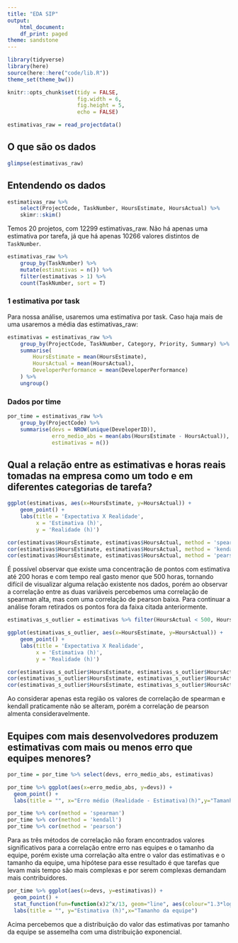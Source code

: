 ```yaml
---
title: "EDA SIP"
output:
    html_document:
    df_print: paged
theme: sandstone
---
```


```r
library(tidyverse)
library(here)
source(here::here("code/lib.R"))
theme_set(theme_bw())

knitr::opts_chunk$set(tidy = FALSE,
                      fig.width = 6,
                      fig.height = 5,
                      echo = FALSE)

```

```r
estimativas_raw = read_projectdata()
```

## O que são os dados

```r
glimpse(estimativas_raw)
```

## Entendendo os dados

```r
estimativas_raw %>% 
    select(ProjectCode, TaskNumber, HoursEstimate, HoursActual) %>% 
    skimr::skim()
```

Temos 20 projetos, com 12299 estimativas_raw. Não há apenas uma estimativa por tarefa, já que há apenas 10266 valores distintos de `TaskNumber`.

```r
estimativas_raw %>% 
    group_by(TaskNumber) %>% 
    mutate(estimativas = n()) %>% 
    filter(estimativas > 1) %>% 
    count(TaskNumber, sort = T)
```

### 1 estimativa por task

Para nossa análise, usaremos uma estimativa por task. Caso haja mais de uma usaremos a média das estimativas_raw:

```r
estimativas = estimativas_raw %>%
    group_by(ProjectCode, TaskNumber, Category, Priority, Summary) %>%
    summarise(
        HoursEstimate = mean(HoursEstimate),
        HoursActual = mean(HoursActual),
        DeveloperPerformance = mean(DeveloperPerformance)
    ) %>%
    ungroup()
```

### Dados por time

```r
por_time = estimativas_raw %>% 
    group_by(ProjectCode) %>% 
    summarise(devs = NROW(unique(DeveloperID)), 
              erro_medio_abs = mean(abs(HoursEstimate - HoursActual)), 
              estimativas = n())
```


## Qual a relação entre as estimativas e horas reais tomadas na empresa como um todo e em diferentes categorias de tarefa?

```r
ggplot(estimativas, aes(x=HoursEstimate, y=HoursActual)) + 
    geom_point() +
    labs(title = 'Expectativa X Realidade',
         x = 'Estimativa (h)',
         y = 'Realidade (h)')

cor(estimativas$HoursEstimate, estimativas$HoursActual, method = 'spearman')
cor(estimativas$HoursEstimate, estimativas$HoursActual, method = 'kendall')
cor(estimativas$HoursEstimate, estimativas$HoursActual, method = 'pearson')
```

É possível observar que existe uma concentração de pontos com estimativa até 200 horas e com tempo real gasto menor que 500 horas, tornando difícil de visualizar alguma relação existente nos dados, porém ao observar a correlação entre as duas variáveis percebemos uma correlação de spearman alta, mas com uma correlação de pearson baixa. Para continuar a análise foram retirados os pontos fora da faixa citada anteriormente.

```r
estimativas_s_outlier = estimativas %>% filter(HoursActual < 500, HoursEstimate < 200)

ggplot(estimativas_s_outlier, aes(x=HoursEstimate, y=HoursActual)) + 
    geom_point() +
    labs(title = 'Expectativa X Realidade',
         x = 'Estimativa (h)',
         y = 'Realidade (h)')

cor(estimativas_s_outlier$HoursEstimate, estimativas_s_outlier$HoursActual, method = 'spearman')
cor(estimativas_s_outlier$HoursEstimate, estimativas_s_outlier$HoursActual, method = 'kendall')
cor(estimativas_s_outlier$HoursEstimate, estimativas_s_outlier$HoursActual, method = 'pearson')
```

Ao considerar apenas esta região os valores de correlação de spearman e kendall praticamente não se alteram, porém a correlação de pearson almenta consideravelmente.

## Equipes com mais desenvolvedores produzem estimativas com mais ou menos erro que equipes menores? 

```r
por_time = por_time %>% select(devs, erro_medio_abs, estimativas)

por_time %>% ggplot(aes(x=erro_medio_abs, y=devs)) +
  geom_point() +
  labs(title = "", x="Erro médio (Realidade - Estimativa)(h)",y="Tamanho da equipe")
```

```r
por_time %>% cor(method = 'spearman')
por_time %>% cor(method = 'kendall')
por_time %>% cor(method = 'pearson')
```

Para as três métodos de correlação não foram encontrados valores significativos para a correlação entre erro nas equipes e o tamanho da equipe, porém existe uma correlação alta entre o valor das estimativas e o tamanho da equipe, uma hipótese para esse resultado é que tarefas que levam mais tempo são mais complexas e por serem complexas demandam mais contribuidores.

```r
por_time %>% ggplot(aes(x=devs, y=estimativas)) +
  geom_point() +
  stat_function(fun=function(x)2^x/13, geom="line", aes(colour="1.3*log2(x)"))+
  labs(title = "", y="Estimativa (h)",x="Tamanho da equipe")
```

Acima percebemos que a distribuição do valor das estimativas por tamanho da equipe se assemelha com uma distribuição exponencial.
